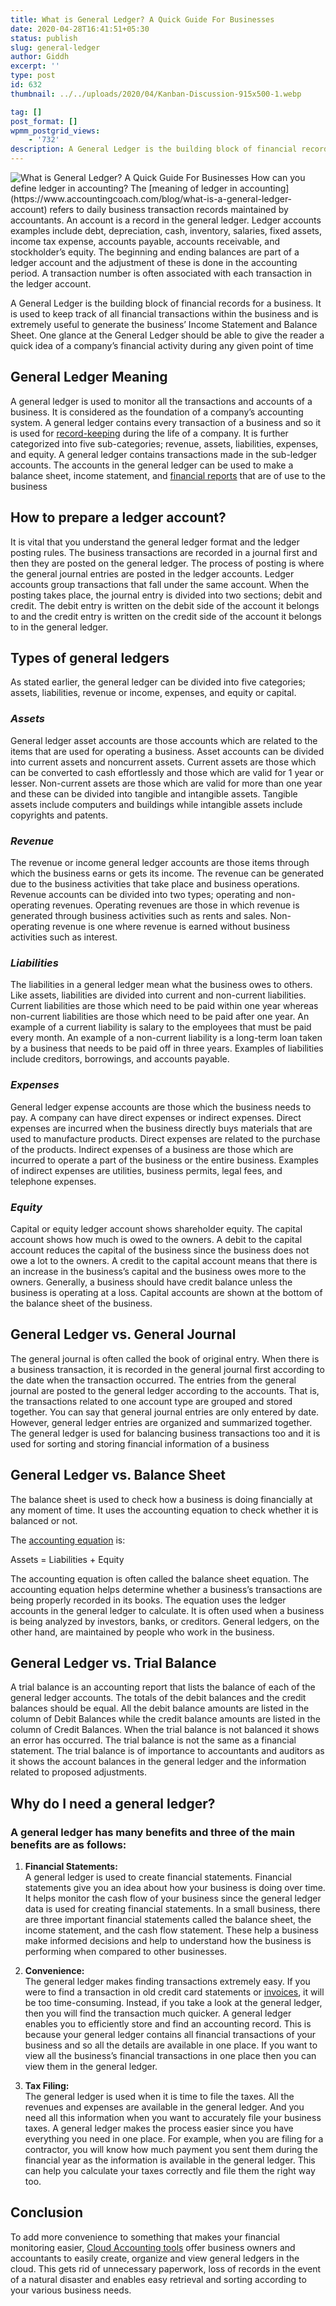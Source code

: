 ```yaml
---
title: What is General Ledger? A Quick Guide For Businesses
date: 2020-04-28T16:41:51+05:30
status: publish
slug: general-ledger
author: Giddh
excerpt: ''
type: post
id: 632
thumbnail: ../../uploads/2020/04/Kanban-Discussion-915x500-1.webp

tag: []
post_format: []
wpmm_postgrid_views:
    - '732'
description: A General Ledger is the building block of financial records for a business. It is used to keep track of all financial transactions within the business and is extremely useful to generate
---
```

<img class="wp-block-image size-large mb-3" src = "../../uploads/2020/04/Kanban-Discussion-915x500-1.webp" alt="What is General Ledger? A Quick Guide For Businesses" /> 
How can you define ledger in accounting? The [meaning of ledger in accounting](https://www.accountingcoach.com/blog/what-is-a-general-ledger-account) refers to daily business transaction records maintained by accountants. An account is a record in the general ledger. Ledger accounts examples include debt, depreciation, cash, inventory, salaries, fixed assets, income tax expense, accounts payable, accounts receivable, and stockholder’s equity. The beginning and ending balances are part of a ledger account and the adjustment of these is done in the accounting period. A transaction number is often associated with each transaction in the ledger account.

A General Ledger is the building block of financial records for a business. It is used to keep track of all financial transactions within the business and is extremely useful to generate the business’ Income Statement and Balance Sheet. One glance at the General Ledger should be able to give the reader a quick idea of a company’s financial activity during any given point of time

**General Ledger Meaning**
--------------------------

A general ledger is used to monitor all the transactions and accounts of a business. It is considered as the foundation of a company’s accounting system. A general ledger contains every transaction of a business and so it is used for [record-keeping](https://giddh.com/blog/tags/bookkeeping) during the life of a company. It is further categorized into five sub-categories; revenue, assets, liabilities, expenses, and equity. A general ledger contains transactions made in the sub-ledger accounts. The accounts in the general ledger can be used to make a balance sheet, income statement, and [financial reports](https://giddh.com/financial-reporting/) that are of use to the business

**How to prepare a ledger account?**
------------------------------------

It is vital that you understand the general ledger format and the ledger posting rules. The business transactions are recorded in a journal first and then they are posted on the general ledger. The process of posting is where the general journal entries are posted in the ledger accounts. Ledger accounts group transactions that fall under the same account. When the posting takes place, the journal entry is divided into two sections; debit and credit. The debit entry is written on the debit side of the account it belongs to and the credit entry is written on the credit side of the account it belongs to in the general ledger.

**Types of general ledgers**
----------------------------

As stated earlier, the general ledger can be divided into five categories; assets, liabilities, revenue or income, expenses, and equity or capital.

### ***Assets***

­General ledger asset accounts are those accounts which are related to the items that are used for operating a business. Asset accounts can be divided into current assets and noncurrent assets. Current assets are those which can be converted to cash effortlessly and those which are valid for 1 year or lesser. Non-current assets are those which are valid for more than one year and these can be divided into tangible and intangible assets. Tangible assets include computers and buildings while intangible assets include copyrights and patents.

### ***Revenue***

The revenue or income general ledger accounts are those items through which the business earns or gets its income. The revenue can be generated due to the business activities that take place and business operations. Revenue accounts can be divided into two types; operating and non-operating revenues. Operating revenues are those in which revenue is generated through business activities such as rents and sales. Non-operating revenue is one where revenue is earned without business activities such as interest.

### ***Liabilities***

The liabilities in a general ledger mean what the business owes to others. Like assets, liabilities are divided into current and non-current liabilities. Current liabilities are those which need to be paid within one year whereas non-current liabilities are those which need to be paid after one year. An example of a current liability is salary to the employees that must be paid every month. An example of a non-current liability is a long-term loan taken by a business that needs to be paid off in three years. Examples of liabilities include creditors, borrowings, and accounts payable.

### ***Expenses***

General ledger expense accounts are those which the business needs to pay. A company can have direct expenses or indirect expenses. Direct expenses are incurred when the business directly buys materials that are used to manufacture products. Direct expenses are related to the purchase of the products. Indirect expenses of a business are those which are incurred to operate a part of the business or the entire business. Examples of indirect expenses are utilities, business permits, legal fees, and telephone expenses.

### ***Equity***

Capital or equity ledger account shows shareholder equity. The capital account shows how much is owed to the owners. A debit to the capital account reduces the capital of the business since the business does not owe a lot to the owners. A credit to the capital account means that there is an increase in the business’s capital and the business owes more to the owners. Generally, a business should have credit balance unless the business is operating at a loss. Capital accounts are shown at the bottom of the balance sheet of the business.

**General Ledger vs. General Journal**
--------------------------------------

The general journal is often called the book of original entry. When there is a business transaction, it is recorded in the general journal first according to the date when the transaction occurred. The entries from the general journal are posted to the general ledger according to the accounts. That is, the transactions related to one account type are grouped and stored together. You can say that general journal entries are only entered by date. However, general ledger entries are organized and summarized together. The general ledger is used for balancing business transactions too and it is used for sorting and storing financial information of a business

**General Ledger vs. Balance Sheet**
------------------------------------

The balance sheet is used to check how a business is doing financially at any moment of time. It uses the accounting equation to check whether it is balanced or not.

The [accounting equation](https://giddh.com/blog/tags/bookkeeping) is:

 Assets = Liabilities + Equity

The accounting equation is often called the balance sheet equation. The accounting equation helps determine whether a business’s transactions are being properly recorded in its books. The equation uses the ledger accounts in the general ledger to calculate. It is often used when a business is being analyzed by investors, banks, or creditors. General ledgers, on the other hand, are maintained by people who work in the business.

**General Ledger vs. Trial Balance**
------------------------------------

A trial balance is an accounting report that lists the balance of each of the general ledger accounts. The totals of the debit balances and the credit balances should be equal. All the debit balance amounts are listed in the column of Debit Balances while the credit balance amounts are listed in the column of Credit Balances. When the trial balance is not balanced it shows an error has occurred. The trial balance is not the same as a financial statement. The trial balance is of importance to accountants and auditors as it shows the account balances in the general ledger and the information related to proposed adjustments.

**Why do I need a general ledger?**
-----------------------------------

### A general ledger has many benefits and three of the main benefits are as follows:

1. **Financial Statements:**  
  A general ledger is used to create financial statements. Financial statements give you an idea about how your business is doing over time. It helps monitor the cash flow of your business since the general ledger data is used for creating financial statements. In a small business, there are three important financial statements called the balance sheet, the income statement, and the cash flow statement. These help a business make informed decisions and help to understand how the business is performing when compared to other businesses.

2. **Convenience:**  
  The general ledger makes finding transactions extremely easy. If you were to find a transaction in old credit card statements or [invoices](https://giddh.com/invoice-software/), it will be too time-consuming. Instead, if you take a look at the general ledger, then you will find the transaction much quicker. A general ledger enables you to efficiently store and find an accounting record. This is because your general ledger contains all financial transactions of your business and so all the details are available in one place. If you want to view all the business’s financial transactions in one place then you can view them in the general ledger.

3. **Tax Filing:**  
  The general ledger is used when it is time to file the taxes. All the revenues and expenses are available in the general ledger. And you need all this information when you want to accurately file your business taxes. A general ledger makes the process easier since you have everything you need in one place. For example, when you are filing for a contractor, you will know how much payment you sent them during the financial year as the information is available in the general ledger. This can help you calculate your taxes correctly and file them the right way too.

**Conclusion**
--------------

To add more convenience to something that makes your financial monitoring easier, [Cloud Accounting tools](https://giddh.com/) offer business owners and accountants to easily create, organize and view general ledgers in the cloud. This gets rid of unnecessary paperwork, loss of records in the event of a natural disaster and enables easy retrieval and sorting according to your various business needs.